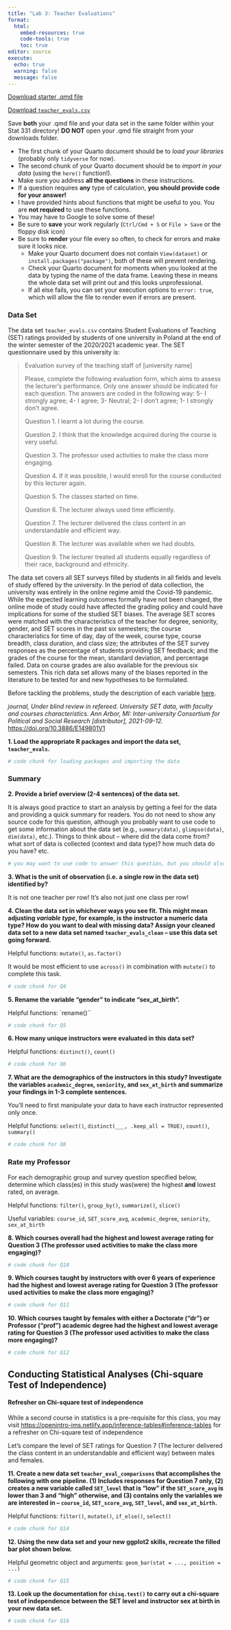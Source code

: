 ```yaml
---
title: "Lab 3: Teacher Evaluations"
format: 
  html: 
    embed-resources: true
    code-tools: true
    toc: true
editor: source
execute: 
  echo: true
  warning: false
  message: false
---
```


[Download starter .qmd file](lab3-teacher-evaluations.qmd)

[Download `teacher_evals.csv`](teacher_evals.csv)

::: callout-warning
Save **both** your .qmd file and your data set in the same folder within your Stat 331 directory! **DO NOT** open your .qmd file straight from your downloads folder.
:::

::: {.callout-tip collapse="true"}
-   The first chunk of your Quarto document should be to *load your libraries* (probably only `tidyverse` for now).
-   The second chunk of your Quarto document should be to *import in your data* (using the `here()` function!).
-   Make sure you address **all the questions** in these instructions.
-   If a question requires **any** type of calculation, **you should provide code for your answer!**
-   I have provided hints about functions that might be useful to you. You are **not required** to use these functions.
-   You may have to Google to solve some of these!
-   Be sure to **save** your work regularly (`Ctrl/Cmd + S` or `File > Save` or the floppy disk icon)
-   Be sure to **render** your file every so often, to check for errors and make sure it looks nice.
    -   Make your Quarto document does not contain `View(dataset)` or `install.packages("package")`, both of these will prevent rendering.
    -   Check your Quarto document for moments when you looked at the data by typing the name of the data frame. Leaving these in means the whole data set will print out and this looks unprofessional.
    -   If all else fails, you can set your execution options to `error: true`, which will allow the file to render even if errors are present.
:::

### Data Set

The data set `teacher_evals.csv` contains Student Evaluations of Teaching (SET) ratings provided by students of one university in Poland at the end of the winter semester of the 2020/2021 academic year. The SET questionnaire used by this university is:

> Evaluation survey of the teaching staff of [university name]
>
> Please, complete the following evaluation form, which aims to assess the lecturer’s performance. Only one answer should be indicated for each question. The answers are coded in the following way: 5- I strongly agree; 4- I agree; 3- Neutral; 2- I don’t agree; 1- I strongly don’t agree.
>
> Question 1. I learnt a lot during the course. 
>
> Question 2. I think that the knowledge acquired during the course is very useful.
>
> Question 3. The professor used activities to make the class more engaging.
>
> Question 4. If it was possible, I would enroll for the course conducted by this lecturer again. 
>
> Question 5. The classes started on time.
>
> Question 6. The lecturer always used time efficiently.
>
> Question 7. The lecturer delivered the class content in an understandable and efficient way.
>
> Question 8. The lecturer was available when we had doubts.
>
> Question 9. The lecturer treated all students equally regardless of their race, background and ethnicity.

The data set covers all SET surveys filled by students in all fields and levels of study offered by the university. In the period of data collection, the university was entirely in the online regime amid the Covid-19 pandemic. While the expected learning outcomes formally have not been changed, the online mode of study could have affected the grading policy and could have implications for some of the studied SET biases. The average SET scores were matched with the characteristics of the teacher for degree, seniority, gender, and SET scores in the past six semesters; the course characteristics for time of day, day of the week, course type, course breadth, class duration, and class size; the attributes of the SET survey responses as the percentage of students providing SET feedback; and the grades of the course for the mean, standard deviation, and percentage failed. Data on course grades are also available for the previous six semesters. This rich data set allows many of the biases reported in the literature to be tested for and new hypotheses to be formulated.          

Before tackling the problems, study the description of each variable [here](https://earobinson95.github.io/stat331-calpoly/lab-assignments/Lab3-dplyr/teacher_evals_codebook.pdf).

*journal, Under blind review in refereed. University SET data, with faculty and courses characteristics. Ann Arbor, MI: Inter-university Consortium for Political and Social Research [distributor], 2021-09-12.* <https://doi.org/10.3886/E149801V1>

**1. Load the appropriate R packages and import the data set, `teacher_evals`.**

```r
# code chunk for loading packages and importing the data

```

### Summary

**2. Provide a brief overview (2-4 sentences) of the data set.**

::: callout-note
It is always good practice to start an analysis by getting a feel for the data and providing a quick summary for readers. You do not need to show any source code for this question, although you probably want to use code to get some information about the data set (e.g., `summary(data)`, `glimpse(data)`, `dim(data)`, etc.). Things to think about -- where did the data come from? what sort of data is collected (context and data type)? how much data do you have? etc.
:::

```r
# you may want to use code to answer this question, but you should also provide 2-4 sentences in text/paragraph format.

```

**3. What is the unit of observation (i.e. a single row in the data set) identified by?**

::: callout-warning
It is not one teacher per row! It's also not just one class per row!
:::


**4. Clean the data set in whichever ways you see fit. This might mean adjusting *variable type*, for example, is the instructor a numeric data type? How do you want to deal with missing data? Assign your cleaned data set to a new data set named `teacher_evals_clean` -- use this data set going forward.**

::: callout-tip
Helpful functions: `mutate()`, `as.factor()`

It would be most efficient to use `across()` in combination with `mutate()` to complete this task.
:::

```r
# code chunk for Q4

```

**5. Rename the variable "gender" to indicate "sex_at_birth".**

::: callout-tip
Helpful functions: `rename()``
:::

```r
# code chunk for Q5

```

**6. How many unique instructors were evaluated in this data set?**

::: callout-tip
Helpful functions: `distinct()`, `count()`
:::

```r
# code chunk for Q6

```

**7. What are the demographics of the instructors in this study? Investigate the variables `academic_degree`, `seniority`, and `sex_at_birth` and summarize your findings in 1-3 complete sentences.**

::: callout-tip
You'll need to first manipulate your data to have each instructor represented only once.

Helpful functions: `select()`, `distinct(___, .keep_all = TRUE)`, `count()`, `summary()`
:::

```r
# code chunk for Q8

```

### Rate my Professor

For each demographic group and survey question specified below, determine which class(es) in this study was(were) the highest **and** lowest rated, on average.

::: callout-tip
Helpful functions: `filter()`, `group_by()`, `summarize()`, `slice()`

Useful variables: `course_id`, `SET_score_avg`, `academic_degree`, `seniority`, `sex_at_birth`
:::

**8. Which courses overall had the highest and lowest average rating for Question 3 (The professor used activities to make the class more engaging)?**

```r
# code chunk for Q10

```

**9. Which courses taught by instructors with over 6 years of experience had the highest and lowest average rating for Question 3 (The professor used activities to make the class more engaging)?**

```r
# code chunk for Q11

```

**10. Which courses taught by females with either a Doctorate ("dr") or Professor ("prof") academic degree had the highest and lowest average rating for Question 3 (The professor used activities to make the class more engaging)?**

```r
# code chunk for Q12

```

## Conducting Statistical Analyses (Chi-square Test of Independence)

::: callout-tip
#### Refresher on Chi-square test of independence

While a second course in statistics is a pre-requisite for this class, you may visit <https://openintro-ims.netlify.app/inference-tables#inference-tables> for a refresher on Chi-square test of independence 
:::

Let's compare the level of SET ratings for Question 7 (The lecturer delivered the class content in an understandable and efficient way) between males and females.

**11. Create a new data set `teacher_eval_comparisons` that accomplishes the following with one pipeline. (1) Includes responses for Question 7 only, (2) creates a new variable called `SET_level` that is "low" if the `SET_score_avg` is lower than 3 and "high" otherwise, and (3) contains only the variables we are interested in -- `course_id`, `SET_score_avg`, `SET_level`, and `sex_at_birth`.**

::: callout-tip
Helpful functions: `filter()`, `mutate()`, `if_else()`, `select()`
:::

```r
# code chunk for Q14

```

**12. Using the new data set and your new ggplot2 skills, recreate the filled bar plot shown below.**

::: callout-tip
Helpful geometric object and arguments: `geom_bar(stat = ..., position = ...)`
:::

```r
# code chunk for Q15

```


**13. Look up the documentation for `chisq.test()` to carry out a chi-square test of independence between the SET level and instructor sex at birth in your new data set.**

```r
# code chunk for Q16

```

